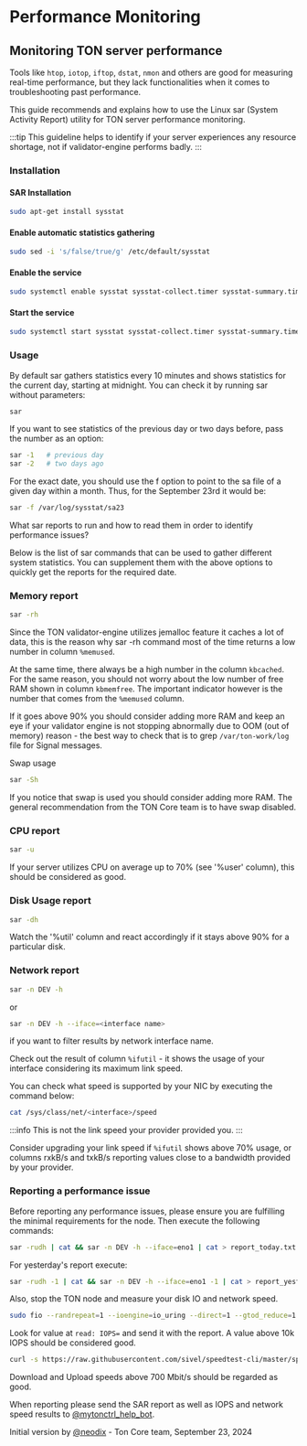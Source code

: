 # Performance Monitoring

## Monitoring TON server performance

Tools like `htop`, `iotop`, `iftop`, `dstat`, `nmon` and others are good for measuring real-time performance, but they lack functionalities when it comes to troubleshooting past performance.

This guide recommends and explains how to use the Linux sar (System Activity Report) utility for TON server performance monitoring.

:::tip
This guideline helps to identify if your server experiences any resource shortage, not if validator-engine performs badly.
:::

### Installation

#### SAR Installation

```bash
sudo apt-get install sysstat
```

#### Enable automatic statistics gathering

```bash
sudo sed -i 's/false/true/g' /etc/default/sysstat
```

#### Enable the service

```bash
sudo systemctl enable sysstat sysstat-collect.timer sysstat-summary.timer
```

#### Start the service

```bash
sudo systemctl start sysstat sysstat-collect.timer sysstat-summary.timer
```

### Usage

By default sar gathers statistics every 10 minutes and shows statistics for the current day, starting at midnight. You can check it by running sar without parameters:

```bash
sar
```

If you want to see statistics of the previous day or two days before, pass the number as an option:

```bash
sar -1   # previous day
sar -2   # two days ago
```

For the exact date, you should use the f option to point to the sa file of a given day within a month. Thus, for the September 23rd it would be:

```bash
sar -f /var/log/sysstat/sa23
```

What sar reports to run and how to read them in order to identify performance issues?

Below is the list of sar commands that can be used to gather different system statistics. You can supplement them with the above options to quickly get the reports for the required date.

### Memory report

```bash
sar -rh
```

Since the TON validator-engine utilizes jemalloc feature it caches a lot of data, this is the reason why sar -rh command most of the time returns a low number in column `%memused`.

At the same time, there always be a high number in the column `kbcached`. For the same reason, you should not worry about the low number of free RAM shown in column `kbmemfree`. The important indicator however is the number that comes from the `%memused` column.

If it goes above 90% you should consider adding more RAM and keep an eye if your validator engine is not stopping abnormally due to OOM (out of memory) reason - the best way to check that is to grep `/var/ton-work/log` file for Signal messages.

Swap usage

```bash
sar -Sh
```

If you notice that swap is used you should consider adding more RAM. The general recommendation from the TON Core team is to have swap disabled.

### CPU report

```bash
sar -u
```

If your server utilizes CPU on average up to 70% (see '%user' column), this should be considered as good.

### Disk Usage report

```bash
sar -dh
```

Watch the '%util' column and react accordingly if it stays above 90% for a particular disk.

### Network report

```bash
sar -n DEV -h
```

or

```bash
sar -n DEV -h --iface=<interface name>
```

if you want to filter results by network interface name.

Check out the result of column `%ifutil` - it shows the usage of your interface considering its maximum link speed.

You can check what speed is supported by your NIC by executing the command below:

```bash
cat /sys/class/net/<interface>/speed
```

:::info
This is not the link speed your provider provided you.
:::

Consider upgrading your link speed if `%ifutil` shows above 70% usage, or columns rxkB/s and txkB/s reporting values close to a bandwidth provided by your provider.

### Reporting a performance issue

Before reporting any performance issues, please ensure you are fulfilling the minimal requirements for the node. Then execute the following commands:

```bash
sar -rudh | cat && sar -n DEV -h --iface=eno1 | cat > report_today.txt
```

For yesterday's report execute:

```bash
sar -rudh -1 | cat && sar -n DEV -h --iface=eno1 -1 | cat > report_yesterday.txt
```

Also, stop the TON node and measure your disk IO and network speed.

```bash
sudo fio --randrepeat=1 --ioengine=io_uring --direct=1 --gtod_reduce=1 --name=test --filename=/var/ton-work/testfile --bs=4096 --iodepth=1 --size=40G --readwrite=randread --numjobs=1 --group_reporting
```

Look for value at `read: IOPS=` and send it with the report. A value above 10k IOPS should be considered good.

```bash
curl -s https://raw.githubusercontent.com/sivel/speedtest-cli/master/speedtest.py | python3 -
```

Download and Upload speeds above 700 Mbit/s should be regarded as good.

When reporting please send the SAR report as well as IOPS and network speed results to [@mytonctrl_help_bot](https://t.me/mytonctrl_help_bot).

Initial version by [@neodix](https://t.me/neodix) - Ton Core team, September 23, 2024
